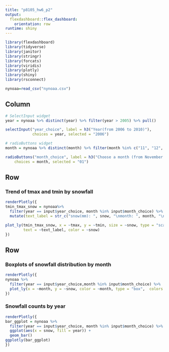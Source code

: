 ```yaml
---
title: "p8105_hw6_p2"
output: 
  flexdashboard::flex_dashboard:
    orientation: row
runtime: shiny
---
```


```r
library(flexdashboard)
library(tidyverse)
library(janitor)
library(stringr)
library(forcats)
library(viridis)
library(plotly)
library(shiny)
library(rsconnect)

nynoaa=read_csv("nynoaa.csv")
```

Column {.sidebar}
-----------------------------------------------------------------------

```r
# SelectInput widget
year = nynoaa %>% distinct(year) %>% filter(year > 2005) %>% pull()

selectInput("year_choice", label = h3("Year(from 2006 to 2010)"),
            choices = year, selected = "2006")

# radioButtons widget
month = nynoaa %>% distinct(month) %>% filter(month %in% c("11", "12", "01")) %>% pull()

radioButtons("month_choice", label = h3("Choose a month (from November to January)"),
    choices = month, selected = "01")
```


Row
-----------------------------------------------------------------------

### Trend of tmax and tmin by snowfall

```r
renderPlotly({ 
tmin_tmax_snow = nynoaa%>%
  filter(year == input$year_choice, month %in% input$month_choice) %>%
  mutate(text_label = str_c("snow(mm): ", snow, "\nmonth: ", month, "\nyear: ", year)) 

plot_ly(tmin_tmax_snow, x = ~tmax, y = ~tmin, size = ~snow, type = "scatter", mode = "markers", 
        text = ~text_label, color = ~snow)
})
```

Row {.tabset .tabset-fade}
-----------------------------------------------------------------------

### Boxplots of snowfall distribution by month

```r
renderPlotly({
nynoaa %>%
  filter(year == input$year_choice,month %in% input$month_choice) %>%
  plot_ly(x = ~month, y = ~snow, color = ~month, type = "box",  colors = "Set2")
})
```

### Snowfall counts by year

```r
renderPlotly({
bar_ggplot = nynoaa %>%
  filter(year == input$year_choice, month %in% input$month_choice) %>%
  ggplot(aes(x = snow, fill = year)) +
  geom_bar()
ggplotly(bar_ggplot)
})
```

